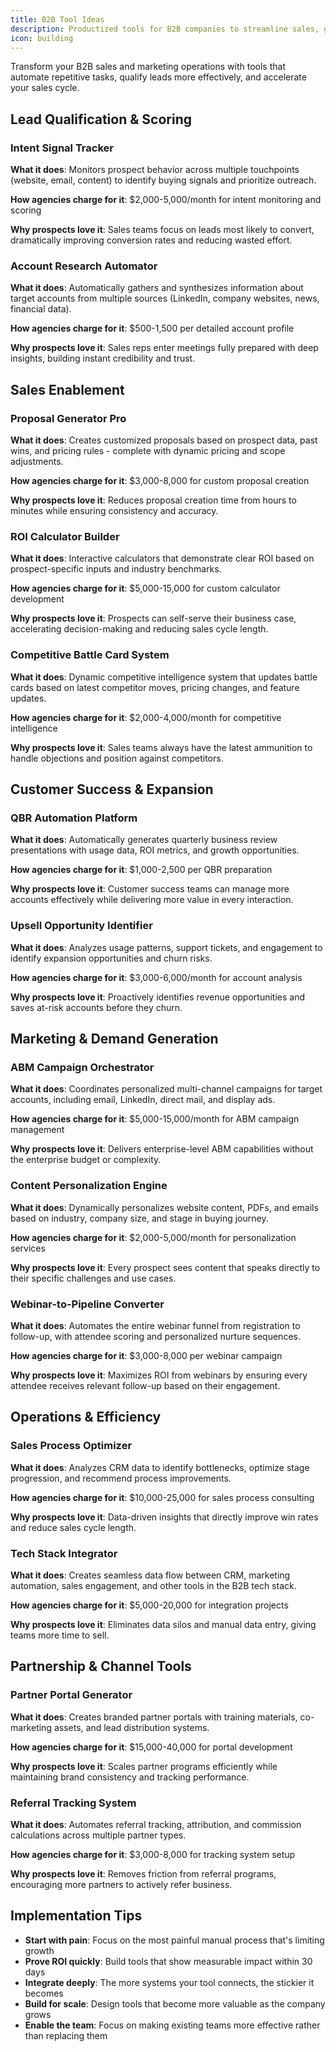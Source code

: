 ```yaml
---
title: B2B Tool Ideas
description: Productized tools for B2B companies to streamline sales, generate leads, and close more deals
icon: building
---
```


Transform your B2B sales and marketing operations with tools that automate repetitive tasks, qualify leads more effectively, and accelerate your sales cycle.

## Lead Qualification & Scoring

### Intent Signal Tracker
**What it does**: Monitors prospect behavior across multiple touchpoints (website, email, content) to identify buying signals and prioritize outreach.

**How agencies charge for it**: $2,000-5,000/month for intent monitoring and scoring

**Why prospects love it**: Sales teams focus on leads most likely to convert, dramatically improving conversion rates and reducing wasted effort.

### Account Research Automator
**What it does**: Automatically gathers and synthesizes information about target accounts from multiple sources (LinkedIn, company websites, news, financial data).

**How agencies charge for it**: $500-1,500 per detailed account profile

**Why prospects love it**: Sales reps enter meetings fully prepared with deep insights, building instant credibility and trust.

## Sales Enablement

### Proposal Generator Pro
**What it does**: Creates customized proposals based on prospect data, past wins, and pricing rules - complete with dynamic pricing and scope adjustments.

**How agencies charge for it**: $3,000-8,000 for custom proposal creation

**Why prospects love it**: Reduces proposal creation time from hours to minutes while ensuring consistency and accuracy.

### ROI Calculator Builder
**What it does**: Interactive calculators that demonstrate clear ROI based on prospect-specific inputs and industry benchmarks.

**How agencies charge for it**: $5,000-15,000 for custom calculator development

**Why prospects love it**: Prospects can self-serve their business case, accelerating decision-making and reducing sales cycle length.

### Competitive Battle Card System
**What it does**: Dynamic competitive intelligence system that updates battle cards based on latest competitor moves, pricing changes, and feature updates.

**How agencies charge for it**: $2,000-4,000/month for competitive intelligence

**Why prospects love it**: Sales teams always have the latest ammunition to handle objections and position against competitors.

## Customer Success & Expansion

### QBR Automation Platform
**What it does**: Automatically generates quarterly business review presentations with usage data, ROI metrics, and growth opportunities.

**How agencies charge for it**: $1,000-2,500 per QBR preparation

**Why prospects love it**: Customer success teams can manage more accounts effectively while delivering more value in every interaction.

### Upsell Opportunity Identifier
**What it does**: Analyzes usage patterns, support tickets, and engagement to identify expansion opportunities and churn risks.

**How agencies charge for it**: $3,000-6,000/month for account analysis

**Why prospects love it**: Proactively identifies revenue opportunities and saves at-risk accounts before they churn.

## Marketing & Demand Generation

### ABM Campaign Orchestrator
**What it does**: Coordinates personalized multi-channel campaigns for target accounts, including email, LinkedIn, direct mail, and display ads.

**How agencies charge for it**: $5,000-15,000/month for ABM campaign management

**Why prospects love it**: Delivers enterprise-level ABM capabilities without the enterprise budget or complexity.

### Content Personalization Engine
**What it does**: Dynamically personalizes website content, PDFs, and emails based on industry, company size, and stage in buying journey.

**How agencies charge for it**: $2,000-5,000/month for personalization services

**Why prospects love it**: Every prospect sees content that speaks directly to their specific challenges and use cases.

### Webinar-to-Pipeline Converter
**What it does**: Automates the entire webinar funnel from registration to follow-up, with attendee scoring and personalized nurture sequences.

**How agencies charge for it**: $3,000-8,000 per webinar campaign

**Why prospects love it**: Maximizes ROI from webinars by ensuring every attendee receives relevant follow-up based on their engagement.

## Operations & Efficiency

### Sales Process Optimizer
**What it does**: Analyzes CRM data to identify bottlenecks, optimize stage progression, and recommend process improvements.

**How agencies charge for it**: $10,000-25,000 for sales process consulting

**Why prospects love it**: Data-driven insights that directly improve win rates and reduce sales cycle length.

### Tech Stack Integrator
**What it does**: Creates seamless data flow between CRM, marketing automation, sales engagement, and other tools in the B2B tech stack.

**How agencies charge for it**: $5,000-20,000 for integration projects

**Why prospects love it**: Eliminates data silos and manual data entry, giving teams more time to sell.

## Partnership & Channel Tools

### Partner Portal Generator
**What it does**: Creates branded partner portals with training materials, co-marketing assets, and lead distribution systems.

**How agencies charge for it**: $15,000-40,000 for portal development

**Why prospects love it**: Scales partner programs efficiently while maintaining brand consistency and tracking performance.

### Referral Tracking System
**What it does**: Automates referral tracking, attribution, and commission calculations across multiple partner types.

**How agencies charge for it**: $3,000-8,000 for tracking system setup

**Why prospects love it**: Removes friction from referral programs, encouraging more partners to actively refer business.

## Implementation Tips

- **Start with pain**: Focus on the most painful manual process that's limiting growth
- **Prove ROI quickly**: Build tools that show measurable impact within 30 days
- **Integrate deeply**: The more systems your tool connects, the stickier it becomes
- **Build for scale**: Design tools that become more valuable as the company grows
- **Enable the team**: Focus on making existing teams more effective rather than replacing them